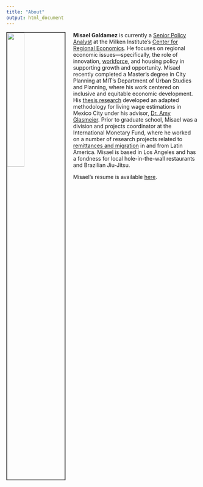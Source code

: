 ```yaml
---
title: "About"
output: html_document
---
```


<img src="images/misael.png" style="width:30%; border:2px solid; margin-right: 20px" align="left">


**Misael Galdamez** is currently a [Senior Policy Analyst](https://milkeninstitute.org/center-for-regional-economics/misael-galdamez) at the Milken Institute’s [Center for Regional Economics](https://milkeninstitute.org/centers/center-for-regional-economics). He focuses on regional economic issues—specifically, the role of innovation, [workforce](https://milkeninstitute.org/sites/default/files/reports-pdf/Future%20of%20Work%20Report%202020.pdf), and housing policy in supporting growth and opportunity. Misael recently completed a Master’s degree in City Planning at MIT’s Department of Urban Studies and Planning, where his work centered on inclusive and equitable economic development. His [thesis research](https://hdl.handle.net/1721.1/123954) developed an adapted methodology for living wage estimations in Mexico City under his advisor, [Dr. Amy Glasmeier](https://dusp.mit.edu/faculty/amy-glasmeier). Prior to graduate school, Misael was a division and projects coordinator at the International Monetary Fund, where he worked on a number of research projects related to [remittances and migration](http://dx.doi.org/10.5089/9781484303641.001) in and from Latin America. Misael is based in Los Angeles and has a fondness for local hole-in-the-wall restaurants and Brazilian Jiu-Jitsu.


Misael's resume is available [here](files/galdamez_20.pdf).